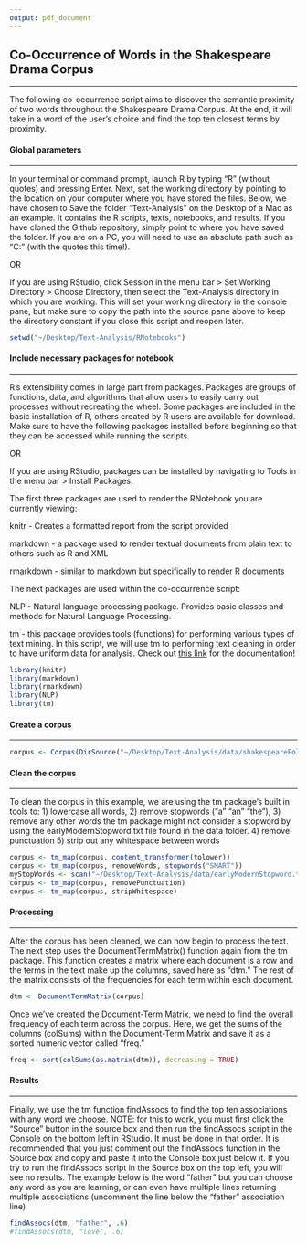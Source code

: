 ```yaml
---
output: pdf_document
---
```


## Co-Occurrence of Words in the Shakespeare Drama Corpus
***
The following co-occurrence script aims to discover the semantic proximity of two words throughout the Shakespeare Drama Corpus. At the end, it will take in a word of the user's choice and find the top ten closest terms by proximity. 

#### Global parameters 
***
In your terminal or command prompt, launch R by typing "R" (without quotes) and pressing Enter. Next, set the working directory by pointing to the location on your computer where you have stored the files. Below, we have chosen to Save the folder "Text-Analysis" on the Desktop of a Mac as an example. It contains the R scripts, texts, notebooks, and results. If you have cloned the Github repository, simply point to where you have saved the folder. If you are on a PC, you will need to use an absolute path such as "C:\Users\XXX" (with the quotes this time!).

OR

If you are using RStudio, click Session in the menu bar > Set Working Directory > Choose Directory, then select the Text-Analysis directory in which you are working. This will set your working directory in the console pane, but make sure to copy the path into the source pane above to keep the directory constant if you close this script and reopen later.

```r
setwd("~/Desktop/Text-Analysis/RNotebooks")
```

#### Include necessary packages for notebook 
***

R's extensibility comes in large part from packages. Packages are groups of functions, data, and algorithms that allow users to easily carry out processes without recreating the wheel. Some packages are included in the basic installation of R, others created by R users are available for download. Make sure to have the following packages installed before beginning so that they can be accessed while running the scripts.

OR

If you are using RStudio, packages can be installed by navigating to Tools in the menu bar > Install Packages.

The first three packages are used to render the RNotebook you are currently viewing:

knitr - Creates a formatted report from the script provided

markdown - a package used to render textual documents from plain text to others such as R and XML

rmarkdown - similar to markdown but specifically to render R documents


The next packages are used within the co-occurrence script:

NLP - Natural language processing package. Provides basic classes and methods for Natural Language Processing.

tm - this package provides tools (functions) for performing various types of text mining. In this script, we will use tm to performing text cleaning in order to have uniform data for analysis. Check out [this link](https://cran.r-project.org/web/packages/tm/vignettes/tm.pdf) for the documentation!

```r
library(knitr)
library(markdown)
library(rmarkdown)
library(NLP)
library(tm)
```

#### Create a corpus 
***

```r
corpus <- Corpus(DirSource("~/Desktop/Text-Analysis/data/shakespeareFolger"))
```

#### Clean the corpus
***

To clean the corpus in this example, we are using the tm package's built in tools to:
1) lowercase all words, 
2) remove stopwords ("a" "an" "the"), 
3) remove any other words the tm package might not consider a stopword by using the earlyModernStopword.txt file found in the data folder.
4) remove punctuation
5) strip out any whitespace between words 

```r
corpus <- tm_map(corpus, content_transformer(tolower))
corpus <- tm_map(corpus, removeWords, stopwords("SMART"))
myStopWords <- scan("~/Desktop/Text-Analysis/data/earlyModernStopword.txt", what="character", sep="\n")
corpus <- tm_map(corpus, removePunctuation)
corpus <- tm_map(corpus, stripWhitespace)
```

#### Processing
***

After the corpus has been cleaned, we can now begin to process the text. The next step uses the DocumentTermMatrix() function again from the tm package. This function creates a matrix where each document is a row and the terms in the text make up the columns, saved here as "dtm." The rest of the matrix consists of the frequencies for each term within each document.

```r
dtm <- DocumentTermMatrix(corpus)
```

Once we've created the Document-Term Matrix, we need to find the overall frequency of each term across the corpus. Here, we get the sums of the columns (colSums) within the Document-Term Matrix and save it as a sorted numeric vector called "freq."

```r
freq <- sort(colSums(as.matrix(dtm)), decreasing = TRUE)
```

#### Results
***

Finally, we use the tm function findAssocs to find the top ten associations with any word we choose. NOTE: for this to work, you must first click the "Source" button in the source box and then run the findAssocs script in the Console on the bottom left in RStudio. It must be done in that order. It is recommended that you just comment out the findAssocs function in the Source box and copy and paste it into the Console box just below it. If you try to run the findAssocs script in the Source box on the top left, you will see no results. The example below is the word "father" but you can choose any word as you are learning, or can even have multiple lines returning multiple associations (uncomment the line below the "father" association line)

```r
findAssocs(dtm, "father", .6)
#findAssocs(dtm, "love", .6)
```